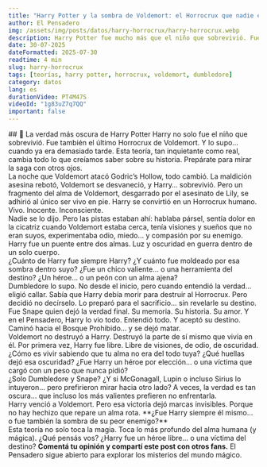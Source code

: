 ```yaml
---
title: "Harry Potter y la sombra de Voldemort: el Horrocrux que nadie eligió"
author: El Pensadero
img: /assets/img/posts/datos/harry-horrocrux/harry-horrocrux.webp
description: Harry Potter fue mucho más que el niño que sobrevivió. Fue un Horrocrux humano, un recipiente involuntario de la oscuridad más temida. Esta teoría te hará ver la saga con otros ojos.
date: 30-07-2025
dateFormatted: 2025-07-30
readtime: 4 min
slug: harry-horrocrux
tags: [teorías, harry potter, horrocrux, voldemort, dumbledore]
category: datos
lang: es
durationVideo: PT4M47S
videoId: "1g83uZ7q7QQ"
important: false
---
```



<Article>

  <Section>
    ## 🧠 La verdad más oscura de Harry Potter  
    Harry no solo fue el niño que sobrevivió. Fue también el último Horrocrux de Voldemort. Y lo supo… cuando ya era demasiado tarde.  
    Esta teoría, tan inquietante como real, cambia todo lo que creíamos saber sobre su historia.  
    Prepárate para mirar la saga con otros ojos.
  </Section>

  <Section title="🕯️ Una noche… y una maldición rota">
    La noche que Voldemort atacó Godric’s Hollow, todo cambió. La maldición asesina rebotó, Voldemort se desvaneció, y Harry… sobrevivió. Pero un fragmento del alma de Voldemort, desgarrado por el asesinato de Lily, se adhirió al único ser vivo en pie. Harry se convirtió en un Horrocrux humano. Vivo. Inocente. Inconsciente.
  </Section>

  <Section title="👀 Las señales que todos ignoraron">
    Nadie se lo dijo. Pero las pistas estaban ahí: hablaba pársel, sentía dolor en la cicatriz cuando Voldemort estaba cerca, tenía visiones y sueños que no eran suyos, experimentaba odio, miedo… y compasión por su enemigo. Harry fue un puente entre dos almas. Luz y oscuridad en guerra dentro de un solo cuerpo.
  </Section>

  <Section title="🧩 ¿Fue realmente libre?">
    ¿Cuánto de Harry fue siempre Harry? ¿Y cuánto fue moldeado por esa sombra dentro suyo? ¿Fue un chico valiente… o una herramienta del destino? ¿Un héroe… o un peón con un alma ajena?
  </Section>

  <Section title="🧙 El silencio de Dumbledore">
    Dumbledore lo supo. No desde el inicio, pero cuando entendió la verdad… eligió callar. Sabía que Harry debía morir para destruir al Horrocrux. Pero decidió no decírselo. Lo preparó para el sacrificio… sin revelarle su destino.
  </Section>

  <Section title="🦇 Snape y el legado de la verdad">
    Fue Snape quien dejó la verdad final. Su memoria. Su historia. Su amor. Y en el Pensadero, Harry lo vio todo. Entendió todo. Y aceptó su destino. Caminó hacia el Bosque Prohibido… y se dejó matar.
  </Section>

  <Section title="⚡ Una muerte… que lo liberó">
    Voldemort no destruyó a Harry. Destruyó la parte de sí mismo que vivía en él. Por primera vez, Harry fue libre. Libre de visiones, de odio, de oscuridad.
  </Section>

  <Section title="🪞 Las preguntas que siguen vivas">
    ¿Cómo es vivir sabiendo que tu alma no era del todo tuya? ¿Qué huellas dejó esa oscuridad? ¿Fue Harry un héroe por elección… o una víctima que cargó con un peso que nunca pidió?
  </Section>

  <Section title="🤐 ¿Quién más lo supo y eligió callar?">
    ¿Solo Dumbledore y Snape? ¿Y si McGonagall, Lupin o incluso Sirius lo intuyeron… pero prefirieron mirar hacia otro lado? A veces, la verdad es tan oscura… que incluso los más valientes prefieren no enfrentarla.
  </Section>

  <Section title="🕳️ Un alma rota no siempre sana">
    Harry venció a Voldemort. Pero esa victoria dejó marcas invisibles. Porque no hay hechizo que repare un alma rota. **¿Fue Harry siempre él mismo… o fue también la sombra de su peor enemigo?**
  </Section>

  <Section title="🗣️ Te leo en los comentarios">
    Esta teoría no solo toca la magia. Toca lo más profundo del alma humana (y mágica). ¿Qué pensás vos? ¿Harry fue un héroe libre… o una víctima del destino?  
    <strong>Comentá tu opinión y compartí este post con otros fans.</strong>  
    El Pensadero sigue abierto para explorar los misterios del mundo mágico.
  </Section>

</Article>